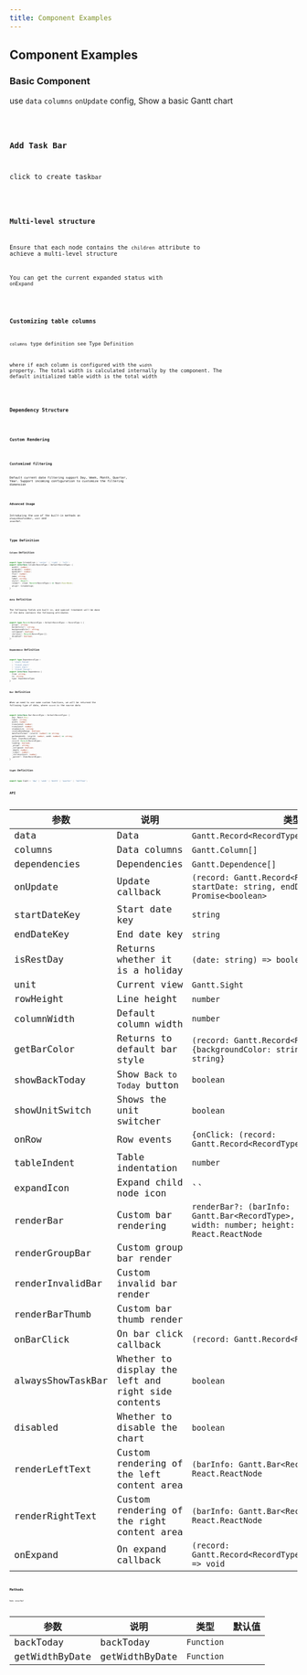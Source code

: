 ```yaml
---
title: Component Examples
---
```


## Component Examples

### Basic Component

use `data` `columns` `onUpdate` config, Show a basic Gantt chart

<code src="../demo/basic.en-US.tsx" />

### Add Task Bar

click to create task`bar`

<code src="../demo/add.en-US.tsx" />

### Multi-level structure

Ensure that each node contains the `children` attribute to achieve a multi-level structure

You can get the current expanded status with `onExpand`

<code src="../demo/child.tsx" />

### Customizing table columns

`columns` type definition see Type Definition

where if each column is configured with the `width` property. The total width is calculated internally by the component. The default initialized table width is the total width

<code src="../demo/column.tsx" />

### Dependency Structure

<code src="../demo/dependence.tsx" />

### Custom Rendering

<code src="../demo/render.tsx" />

### Customized filtering

Default current date filtering support Day, Week, Month, Quarter, Year. Support incoming configuration to customize the filtering dimension

<code src="../demo/filterUnit.tsx" />

### Advanced Usage

Introducing the use of the built-in methods on `alwaysShowTaskBar`, `unit` and `innerRef`.

<code src="../demo/custom.tsx" />

## Type Definition

### `Column` Definition

```typescript
export type ColumnAlign = 'center' | 'right' | 'left';
export interface Column<RecordType = DefaultRecordType> {
  width?: number;
  minWidth?: number;
  maxWidth?: number;
  flex?: number;
  name: string;
  label: string;
  style?: Object;
  render?: (item: Record<RecordType>) => React.ReactNode;
  align?: ColumnAlign;
}
```

### `data` Definition

The following fields are built in, and special treatment will be done if the data contains the following attributes

```typescript
export type Record<RecordType = DefaultRecordType> = RecordType & {
  group?: string;
  borderColor?: string;
  backgroundColor?: string;
  collapsed?: boolean;
  children?: Record<RecordType>[];
  disabled?: boolean;
};
```

### `Dependence` Definition

```typescript
export type DependenceType =
  | 'start_finish'
  | 'finish_start'
  | 'start_start'
  | 'finish_finish';
export interface Dependence {
  from: string;
  to: string;
  type: DependenceType;
}
```

### `Bar` Definition

When we need to use some custom functions, we will be returned the following type of data, where `record` is the source data

```typescript
export interface Bar<RecordType = DefaultRecordType> {
  key: React.Key;
  label: string;
  width: number;
  translateX: number;
  translateY: number;
  stepGesture: string;
  invalidDateRange: boolean;
  dateTextFormat: (startX: number) => string;
  getDateWidth: (startX: number, endX: number) => string;
  task: Item<RecordType>;
  record: Record<RecordType>;
  loading: boolean;
  _group?: string;
  _collapsed: boolean;
  _depth: number;
  _index?: number;
  _childrenCount: number;
  _parent?: Item<RecordType>;
}
```

### `Sight` Definition

```typescript
export type Sight = 'day' | 'week' | 'month' | 'quarter' | 'halfYear';
```

## API

| 参数 | 说明 | 类型 | 默认值 |
| --- | --- | --- | --- |
| data | Data | `Gantt.Record<RecordType>[]` |  |
| columns | Data columns | `Gantt.Column[]` |
| dependencies | Dependencies | `Gantt.Dependence[]` | `[]` |
| onUpdate | Update callback | `(record: Gantt.Record<RecordType>, startDate: string, endDate: string) => Promise<boolean>` |
| startDateKey | Start date key | `string` | `startDate` |
| endDateKey | End date key | `string` | `startDate` |
| isRestDay | Returns whether it is a holiday | `(date: string) => boolean` |  |
| unit | Current view | `Gantt.Sight` |  |
| rowHeight | Line height | `number` |
| columnWidth | Default column width | `number` |
| getBarColor | Returns to default bar style | `(record: Gantt.Record<RecordType>) => {backgroundColor: string;borderColor: string}` |
| showBackToday | Show `Back to Today` button | `boolean` |
| showUnitSwitch | Shows the unit switcher | `boolean` |
| onRow | Row events | `{onClick: (record: Gantt.Record<RecordType>) => void}` |
| tableIndent | Table indentation | `number` | `30` |
| expandIcon | Expand child node icon | `` |
| renderBar | Custom bar rendering | `renderBar?: (barInfo: Gantt.Bar<RecordType>, { width, height }: { width: number; height: number }) => React.ReactNode` |
| renderGroupBar | Custom group bar render |  |
| renderInvalidBar | Custom invalid bar render |  |
| renderBarThumb | Custom bar thumb render |  |
| onBarClick | On bar click callback | `(record: Gantt.Record<RecordType>) => void` |
| alwaysShowTaskBar | Whether to display the left and right side contents | `boolean` | `true` |
| disabled | Whether to disable the chart | `boolean` | `false` |
| renderLeftText | Custom rendering of the left content area | `(barInfo: Gantt.Bar<RecordType>) => React.ReactNode` |
| renderRightText | Custom rendering of the right content area | `(barInfo: Gantt.Bar<RecordType>) => React.ReactNode` |
| onExpand | On expand callback | `(record: Gantt.Record<RecordType>,collapsed:boolean) => void` |

## Methods

has `innerRef`

| 参数           | 说明           | 类型       | 默认值 |
| -------------- | -------------- | ---------- | ------ |
| backToday      | backToday      | `Function` |
| getWidthByDate | getWidthByDate | `Function` |
